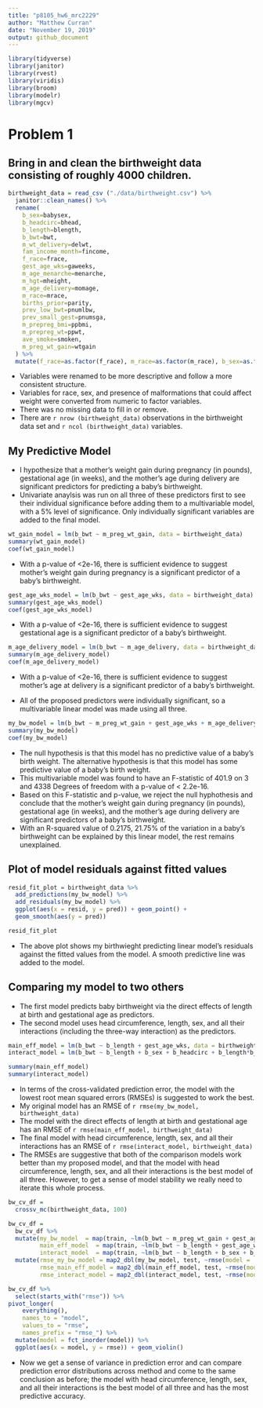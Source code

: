 ```yaml
---
title: "p8105_hw6_mrc2229"
author: "Matthew Curran"
date: "November 19, 2019"
output: github_document
---
```


```r
library(tidyverse)
library(janitor)
library(rvest)
library(viridis)
library(broom)
library(modelr)
library(mgcv)
```

# Problem 1
## Bring in and clean the birthweight data consisting of roughly 4000 children.

```r
birthweight_data = read_csv ("./data/birthweight.csv") %>%
  janitor::clean_names() %>%
  rename(
    b_sex=babysex,
    b_headcirc=bhead,
    b_length=blength,
    b_bwt=bwt,
    m_wt_delivery=delwt, 
    fam_income_month=fincome, 
    f_race=frace,
    gest_age_wks=gaweeks, 
    m_age_menarche=menarche, 
    m_hgt=mheight,
    m_age_delivery=momage,
    m_race=mrace,
    births_prior=parity,
    prev_low_bwt=pnumlbw,
    prev_small_gest=pnumsga,
    m_prepreg_bmi=ppbmi,
    m_prepreg_wt=ppwt,
    ave_smoke=smoken,
    m_preg_wt_gain=wtgain
  ) %>%
  mutate(f_race=as.factor(f_race), m_race=as.factor(m_race), b_sex=as.factor(b_sex), malform=as.factor(malform)) 
```

* Variables were renamed to be more descriptive and follow a more consistent structure. 
* Variables for race, sex, and presence of malformations that could affect weight were converted from numeric to factor variables.
* There was no missing data to fill in or remove.
* There are `r nrow (birthweight_data)` observations in the birthweight data set and `r ncol (birthweight_data)` variables.

## My Predictive Model
* I hypothesize that a mother’s weight gain during pregnancy (in pounds), gestational age (in weeks), and the mother's age during delivery are significant predictors for predicting a baby's birthweight.
* Univariate anaylsis was run on all three of these predictors first to see their individual significance before adding them to a multivariable model, with a 5% level of significance. Only individually significant variables are added to the final model.

```r
wt_gain_model = lm(b_bwt ~ m_preg_wt_gain, data = birthweight_data)
summary(wt_gain_model)
coef(wt_gain_model)
```
* With a p-value of <2e-16, there is sufficient evidence to suggest mother’s weight gain during pregnancy is a significant predictor of a baby's birthweight.

```r
gest_age_wks_model = lm(b_bwt ~ gest_age_wks, data = birthweight_data)
summary(gest_age_wks_model)
coef(gest_age_wks_model)
```
* With a p-value of <2e-16, there is sufficient evidence to suggest gestational age is a significant predictor of a baby's birthweight.

```r
m_age_delivery_model = lm(b_bwt ~ m_age_delivery, data = birthweight_data)
summary(m_age_delivery_model)
coef(m_age_delivery_model)
```
* With a p-value of <2e-16, there is sufficient evidence to suggest mother’s age at delivery is a significant predictor of a baby's birthweight.

* All of the proposed predictors were individually significant, so a multivariable linear model was made using all three.
```r
my_bw_model = lm(b_bwt ~ m_preg_wt_gain + gest_age_wks + m_age_delivery, data = birthweight_data)
summary(my_bw_model)
coef(my_bw_model)
```

* The null hypothesis is that this model has no predictive value of a baby's birth weight. The alternative hypothesis is that this model has some predictive value of a baby's birth weight.
* This multivariable model was found to have an F-statistic of 401.9 on 3 and 4338 Degrees of freedom with a p-value of < 2.2e-16.
* Based on this F-statistic and p-value, we reject the null hyphothesis and conclude that the mother’s weight gain during pregnancy (in pounds), gestational age (in weeks), and the mother's age during delivery are significant predictors of a baby's birthweight.
* With an R-squared value of 0.2175, 21.75% of the variation in a baby's birthweight can be explained by this linear model, the rest remains unexplained.

## Plot of model residuals against fitted values
```r
resid_fit_plot = birthweight_data %>% 
  add_predictions(my_bw_model) %>%
  add_residuals(my_bw_model) %>%
  ggplot(aes(x = resid, y = pred)) + geom_point() + 
  geom_smooth(aes(y = pred))

resid_fit_plot
```

* The above plot shows my birthwieght predicting linear model's residuals against the fitted values from the model. A smooth predictive line was added to the model.

## Comparing my model to two others
* The first model predicts baby birthweight via the direct effects of length at birth and gestational age as predictors.
* The second model uses head circumference, length, sex, and all their interactions (including the three-way interaction) as the predictors.

```r
main_eff_model = lm(b_bwt ~ b_length + gest_age_wks, data = birthweight_data)
interact_model = lm(b_bwt ~ b_length + b_sex + b_headcirc + b_length*b_sex + b_length*b_headcirc + b_sex*b_headcirc + b_length*b_sex*b_headcirc, data = birthweight_data)

summary(main_eff_model)
summary(interact_model)
```

* In terms of the cross-validated prediction error, the model with the lowest root mean squared errors (RMSEs) is suggested to work the best.
* My original model has an RMSE of `r rmse(my_bw_model, birthweight_data)`
* The model with the direct effects of length at birth and gestational age has an RMSE of `r rmse(main_eff_model, birthweight_data)`
* The final model with head circumference, length, sex, and all their interactions has an RMSE of `r rmse(interact_model, birthweight_data)`
* The RMSEs are suggestive that both of the comparison models work better than my proposed model, and that the model with head circumference, length, sex, and all their interactions is the best model of all three. However, to get a sense of model stability we really need to iterate this whole process.

```r
bw_cv_df = 
  crossv_mc(birthweight_data, 100)

bw_cv_df = 
  bw_cv_df %>% 
  mutate(my_bw_model  = map(train, ~lm(b_bwt ~ m_preg_wt_gain + gest_age_wks + m_age_delivery, data = .x)),
         main_eff_model  = map(train, ~lm(b_bwt ~ b_length + gest_age_wks, data = .x)),
         interact_model  = map(train, ~lm(b_bwt ~ b_length + b_sex + b_headcirc + b_length*b_sex + b_length*b_headcirc + b_sex*b_headcirc + b_length*b_sex*b_headcirc, data = .x))) %>% 
  mutate(rmse_my_bw_model = map2_dbl(my_bw_model, test, ~rmse(model = .x, data = .y)),
         rmse_main_eff_model = map2_dbl(main_eff_model, test, ~rmse(model = .x, data = .y)),
         rmse_interact_model = map2_dbl(interact_model, test, ~rmse(model = .x, data = .y)))

bw_cv_df %>% 
  select(starts_with("rmse")) %>% 
pivot_longer(
    everything(),
    names_to = "model", 
    values_to = "rmse",
    names_prefix = "rmse_") %>% 
  mutate(model = fct_inorder(model)) %>% 
  ggplot(aes(x = model, y = rmse)) + geom_violin()
```

* Now we get a sense of variance in prediction error and can compare prediction error distributions across method and come to the same conclusion as before; the model with head circumference, length, sex, and all their interactions is the best model of all three and has the most predictive accuracy.